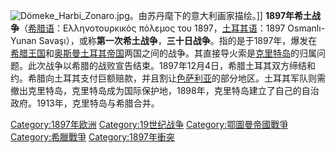 {{About|1897年的希土戰爭||希土戰爭}}
[[Image:Dömeke_Harbi_Zonaro.jpg|thumb]]。由苏丹麾下的意大利画家{{Internal link helper/en|Fausto Zonaro|Fausto Zonaro}}描绘。]]
'''1897年希土战争'''（[[希腊语|希腊语]]：Ελληνοτουρκικός πόλεμος του 1897，[[土耳其语|土耳其语]]：1897 Osmanlı-Yunan Savaşı），或称'''第一次希土战争'''，'''三十日战争'''。指的是于1897年，爆发在[[希腊王国|希腊王国]]和[[奥斯曼土耳其帝国|奥斯曼土耳其帝国]]两国之间的战争。其直接导火索是[[克里特岛|克里特岛]]的归属问题。此次战争以希腊的战败宣告结束。1897年12月4日，希腊土耳其双方缔结和约。希腊向土耳其支付巨额赔款，并且割让[[色萨利|色萨利亚]]的部分地区。土耳其军队则需撤出克里特岛，克里特岛成为国际保护地，1898年，克里特岛建立了自己的自治政府。1913年，克里特岛与希腊合并。
[[Category:1897年欧洲|Category:1897年欧洲]]
[[Category:19世纪战争|Category:19世纪战争]]
[[Category:鄂圖曼帝國戰爭|Category:鄂圖曼帝國戰爭]]
[[Category:希臘戰爭|Category:希臘戰爭]]
[[Category:1897年衝突|Category:1897年衝突]]